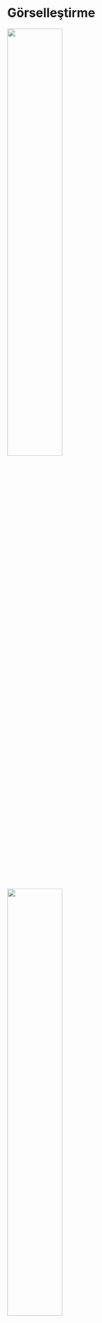 # Görselleştirme

<!-- https://statsandr.com/blog/descriptive-statistics-in-r/ -->

<!-- https://rpubs.com/williamsurles/298945 -->

 <!-- https://rpubs.com/odenipinedo/introduction-to-data-visualization-with-ggplot2 -->




![](images\v1.PNG){width=50%}


![](images\v2.PNG){width=50%}

- Grafikler bir **veri kümesini anlamamıza yardımcı olur ve örüntüyü yorumlayabilmek** önemli bir araçtır.

- Grafikler veriyi betimlemek amacıyla kullanılır. 


- Garfiklerin olabildiğince ayrıntı içermesine bunu yaparken de ayrıntıların ne kadarına yorumlayabileceğinize odaklanın.

- Grafikleri sunarken editoryal kararlar gereklidir. Vurgulamak istediğiniz temel özellikleri vurgulayın. Gereksiz ayrıntıları ortadan kaldırın.

- Grafik sistemleri

    - **Base:** öğrenmesi en kolay olan
    
    - **Grid:** diğer araçları geliştirmek için güçlü moduller
    
    - **lattice:** gridler üzerine kurulu genel amaçlı grafikler
    
    - **ggplot2:** grafiklerin grammeri

- `tidyverse` paketi veri düzenlemeleri, görselleştirmeleri, modellemeleri kolay bir şekilde yapabilmemizi sağlayan, R'ın birçok paketini içinde bulunduran pakettir. Bu paketin içeriğinde veri görselleştirme amacıyla `ggplot2` paketi de yer almaktadır.

```r
# install.packages("tidyverse", repos="https://cran.rstudio.com")
library("tidyverse")
library(expss)
```

- Grafikler oluşturulurken, genellikle birden fazla değişkene ilişkin gözlemlerin yer aldığı veri setleri kullanılır.

- Grafiklerin kolay okunması adına `PISA_OGR_2018`  veri setinden veri sayısının azaltılması amacıyla sınıf (9. ve 10.) düzeylerine ilişkin değişkenin her düzeyinden 100'şer kişilik örneklem seçilip toplam 200 gözlemle "df1" nesnesi oluşturulmuştur. 



```r
load("import/PISA_OGR_2018.rda")
library(dplyr)
df1 <- PISA_OGR_2018 %>%
select(SINIF,CINSIYET,OK_YETERLIK,ODOKUMA1,starts_with("ST097"))  %>%   
  na.omit()

head(df1)
```


- Grafik çizimlerinde grup değişkenlerine ihtiyaç duyulduğu için sınıf düzeylerine ve cinsiyete ilişkin değişkenler `as.factor()` fonksiyonuyla kategorik hale getirilmiştir.


```r
library(expss)
df2 <- df1 %>% 
  drop_var_labs() %>% 
  filter(SINIF %in%c(9,10))%>% 
  group_by(SINIF)%>%
  sample_n(100, replace=TRUE) %>%
    ungroup()%>%  
  mutate(SINIF=as.factor(SINIF), CINSIYET=as.factor(CINSIYET)) 
                       
```


## ggplot

- Grafikleri iyi bilinen **ggplot2** paketi grafikleri üzerinden işleyeceğiz.

- **ggplot2** paketindeki grafikler genellikle daha iyi bir görünüme sahiptir ancak daha gelişmiş kodlama becerileri gerektirir (daha fazla bilgi edinmek için "Graphics in R with ggplot2" makalesine bakın). 

- Grafiklerinizi yayınlamanız veya paylaşmanız gerekiyorsa, mümkünse **ggplot2** kullanmanızı öneririm, aksi takdirde varsayılan grafikler işinizi görecektir.

:::{.info data-latex=""}
İpucu: Yakın zamanda [**esquisse**](https://dreamrs.github.io/esquisse/index.html) eklentilerinden ggplot2 oluşturucusunu keşfettim. Kendiniz kodlamak zorunda kalmadan **ggplot2** paketinden nasıl kolayca grafik çizebileceğinizi görün.
:::

- Bu sayfa görüntülenen tüm grafikler özelleştirilebilir. Örneğin, başlığı, x ve y ekseni etiketlerini, rengi vb. düzenlemek mümkündür. 

```r
library(ggplot2)
ggplot(df2,aes(x=ODOKUMA1)) + geom_histogram()
```

-   **ggplot2** paketi, **lattice** paketi gibi verilerdeki birden çok değişkeni aynı grafik üzerinde göstermek ve veriler arasındaki çok düzeyli ilişkileri özetlemek amacıyla geliştirilmiştir.

-   Açılımı grafiğin grameri (grammer of graphics) şeklindedir.

-   **lattice** grafiklerindeki gibi grafikler nesneler olarak kaydedilmekte ve birden çok grafiği tek bir grafiğin üzerinde gösterebilmektedir.

-   **lattice** paketine göre en önemli farkı **katman** mantığıyla çalışmasıdır.
      -   Metin ekleme,
      -   renklendirme,
      -   açıklama kutucukları vb... özelleştirmeler toplama **(+)** işareti ile kodlara eklenebilmektedir.


- **ggplot2** paketnde  Temel Fonksiyonların Kullanımı aşağıdaki şekildedir.
      
      -   **qplot()** ve **ggplot()** fonksiyonları
      -   **qplot()**, hızlı grafik (quick plot) çizimi anlamına gelmektedir.
      
        -   **qplot(x, y, data, geom)** veya
      
        -   **ggplot(x, y, data, geom)** veya
      
        -   **ggplot( data, aes(x, y)) + geom.grafikismi()**

-   **aes()** her bir değişkenin alacağı rolü belirlemede kullanılır.

-   **geom()** argümanı çizilecek grafiği türünü belirlemek için kullanılmaktadır. Geometrik nesneler (geometric objects) olarak adlandırılmaktadır.

- Örneğin **yoğunluk grafiği** çizilmek istendiğinde; 

  - **ggplot(x, y, data, geom="density")** veya  
  
  - **ggplot( data, aes(x, y)) + geom.density()**


- ggplot2 paketinde yer alan tüm grafikler aşağıda listelenmiştir.

```r
library(ggplot2)
ls(pattern = '^geom_', env = as.environment('package:ggplot2'))
```


## Histogram 

- Aşağıdaki kod sadece ilk katmanı oluşturur.

```r
grafik_1 <- ggplot(df2, aes(x=ODOKUMA1))
grafik_1 
```

### Katman eklenmesi

```r
grafik_1 + geom_histogram()
```

###  Yüzey eklenmesi



```r
grafik_1 +
  geom_histogram()  +
  facet_wrap(~CINSIYET, nrow=2)
```


```r
grafik_1 + 
  geom_histogram() +
   facet_wrap(~SINIF, nrow=2)
```

- **facet_grid** fonksiyonu ise hem tek hem de iki değişkenin panellerde gösterimi için 

  - **facet_grid(satırdeğişkeni~sütundeğişkeni)** 
  
  - **facet_grid(satırdeğişkeni~.)** veya     
  
  - **facet_grid(.~sütundeğişkeni)**



- Yüzeyde kategorik değişkenlerin düzeylerini görebilmek için **factor** değişken olarak tanımlamak gerekir.

```r
library(haven)
df2 <- 
  df2 %>% 
  mutate_if(is.labelled, funs(as_factor(.)))

```

```r
 ggplot(df2, aes(x=ODOKUMA1)) +
  geom_histogram()+
  facet_grid(SINIF~CINSIYET)
```


- Yüzeylerin sütunda oluşturulması

```r
ggplot(df2,aes(x=ODOKUMA1))+
  geom_histogram()+
  facet_grid(.~CINSIYET)
```

- Yüzeylerin satırlarda oluşturulması
```r
ggplot(df2,aes(x=ODOKUMA1))+
  geom_histogram()+
  facet_grid(CINSIYET~.)
```


```r
ggplot(df2,aes(x=ODOKUMA1))+
  geom_histogram()+
  facet_grid(.~SINIF)
```




```r
ggplot(df2,aes(x=ODOKUMA1))+
  geom_histogram()+
  facet_grid(SINIF~.)
```


###  gruplama değişkenleri

- Renklendirme, sembol şekli, sembol büyüklüğü ve çizgi türü belirleyen fonksiyonlar yardımıyla gruplama yapılmaktadır.


#### color ile gruplandırma

- Açıklama kutucukları otomatik çıkar!

```r
p1 <- ggplot(
      df2 %>% 
      group_by(SINIF,CINSIYET) %>%
      mutate(ort=mean(ODOKUMA1)) %>% ungroup(),
     aes(x=SINIF, y=ort, color=CINSIYET )) +
  geom_point() +  
  xlab("Sınıf Düzeyi")+
  ylab("Ortalama Puan") 

p1
```

- Yüzey eklenmiş garfiklerde de gruplama değişkeni kullanılabilir.


```r
ggplot(df2,aes(x=ODOKUMA1,y=OK_YETERLIK,color=CINSIYET)) +
  geom_point()+
  facet_grid(.~SINIF)	

```


## Grafik nesnesi

- Oluşturulan grafik **p** nesnesine atanmıştır. **p** nesnesine **+** ile katmanlar eklenebilir.
- Kategorik degişkenler eksen değerlerini belirler.


```r
p <- ggplot(mtcars, aes(cyl, mpg)) +
  geom_point()
p
```


- cyl değişkenin sadece 4,6 ve 8 değerlerini eksende belirtmek için factor olarak tanımlamak gerekir.

```r
ggplot(mtcars, aes(factor(cyl), mpg)) +
  geom_point()
```

- Grafikler üç bölümden oluşur

![](images/v3.PNG)

## **AESTHETICS** 

    -   fill
    -   color
    -   size
    -   shape
    -   alpha
    -   linetype
    -   labels



### **color** parametresi

```r

ggplot(df2, aes(CINSIYET, OK_YETERLIK)) +
  geom_point(color = "blue")
```

### **size** ve **shape** parametresi

- her iki parametrenin de olağan değeri 1 dir. 
```r
ggplot(df2, aes(CINSIYET, OK_YETERLIK)) +
  geom_point(color = "blue",size=5,shape="a")
```


- color argümanı ile renklendirme

```r


ggplot(df2, aes(CINSIYET, OK_YETERLIK, color = SINIF)) +
  geom_point()

```


- Üstüse gelen noktalar için **position**

-   identity
-   dodge
-   stack
-   fill
-   jitter
-   jitterdodge
-   nudge


```r

ggplot(df2, aes(CINSIYET, OK_YETERLIK, color = SINIF)) +
  geom_point()

```


```r

ggplot(df2, aes(CINSIYET, OK_YETERLIK, color = SINIF)) +
  geom_point(position = "jitter")

```

### **size** parametresi

- parametreler için veri setinden bir değişken değeri seçilebilir.

```r
ggplot(df2, aes(CINSIYET, OK_YETERLIK, size = SINIF)) +
  geom_point()
```

- **size** parametresi  üst üste binen noktaları kaydırarak ayırma

```r
ggplot(df2, aes(CINSIYET, OK_YETERLIK, size = SINIF)) +
  geom_point(position = "jitter")
```


## Katmanlar

![](images/v4.PNG)

### alpha

- Şeffaflık düzeyi için **alpa**
```r
ggplot(df2, aes(ODOKUMA1, OK_YETERLIK, color = SINIF)) +
  geom_point(alpha = 0.4)
```

- Katmanları nesneye ekleme
**grafik1** adlı nesneye istenilen katmanlar eklenebilir.

```r
grafik1 <- ggplot(df2, aes(ODOKUMA1, OK_YETERLIK, color = SINIF))
grafik1 +geom_point(alpha = 1.2)
```


**grafik1** adlı nesneye CINSIYET değişkenine göre şekil ekleme

```r
grafik1 +geom_point(aes(shape=CINSIYET))
```


### **text**

Değişken adları **text** komutu ile veri sembolü olarak eklenebilir. Gösterim amacıyla **df** veri setinin sadece ilk 10 satırı kullanılmıştır.

```r

ggplot(df2[1:10,], aes(ODOKUMA1, OK_YETERLIK))+
         geom_text(aes(label = CINSIYET))
```

### Scale

Scale fonksiyonları
  -   scale_x() 
  -   scale_y() 
  -   scale_color() 
  -   scale_fill() 
  -   scale_shape() 
  -   scale_linetype() 
  -   scale_size() 
  -   scale_x_continuous() 
  -   scale_y() 
  -   scale_color_discrete() 
  -   scale_fill() 
  -   scale_shape() 
  -   scale_linetype() 
  -   scale_size() 


```r
ggplot(df2, aes(x = ODOKUMA1,y = OK_YETERLIK, color = CINSIYET)) +
geom_point(position = "jitter") +
scale_x_continuous("Okuma Puanları") +
scale_color_discrete("Cinsiyet")
```

### *limits**

```r
ggplot(df2, aes(x = ODOKUMA1,
y = OK_YETERLIK,
color = CINSIYET)) +
geom_point(position = "jitter") +
scale_x_continuous("Okuma Puanları",limits = c(100,900)) +
scale_color_discrete("Cinsiyet")

```

### *breaks

```r
ggplot(df2, aes(x = ODOKUMA1,
y = OK_YETERLIK,
color = CINSIYET)) +
geom_point(position = "jitter") +
scale_x_continuous("Okuma Puanları",limits = c(100,900),
         breaks=seq(100,900,100)) +
scale_color_discrete("Cinsiyet")
```


###  expand

```r
ggplot(df2, aes(x = ODOKUMA1,
y = OK_YETERLIK,
color = CINSIYET)) +
geom_point(position = "jitter") +
scale_x_continuous("Okuma Puanları",limits = c(100,900),
                   breaks=seq(100,900,100),
                   expand=c(0,0)) +
scale_color_discrete("Cinsiyet")
```

### labs

```r
ggplot(df2, aes(x = ODOKUMA1,
y = OK_YETERLIK,
color = CINSIYET)) +
geom_point(position = "jitter") +
  labs(x = "\nBasari Puanları",
       y = "\nYeterlik Puanları",
       color = "Grup")

```

## Bar Grafiği

```r

ggplot(df2, aes(CINSIYET, fill = SINIF)) +   geom_bar() +
  labs(x = "Cinsiyet",
       y = "Frekans")
```

## scale_fill

```r
ggplot(df2, aes(CINSIYET, fill = SINIF)) +
  geom_bar() +
   labs(x = "Cinsiyet",
       y = "Frekans") +
  scale_fill_manual("CINSIYET", values = c("red","blue","orange","green",
                                           "darkblue","purple"))
```



## Bar Grafikleri
```r

ggplot(data = PISA_OGR_2018, mapping = aes(x = CINSIYET)) +
  geom_bar()
```


```r
# df2 <- mutate(df2, Cinsiyet = factor(
#   CINSIYET,
#   c(1, 2),
#   c("kiz", "erkek")
# ))

ggplot(data = df2, mapping = aes(x = CINSIYET)) +
  geom_bar()
```

```r
ggplot(data = df2, mapping = aes(x = CINSIYET)) + 
  geom_bar(aes(y = (..count..)/sum(..count..))) + 
  scale_y_continuous(name = "Yüzde", labels=scales::percent) 
```








- teşekkürler !

--


- `r emo::ji('confused')`

- `r emo::ji('happy')`






